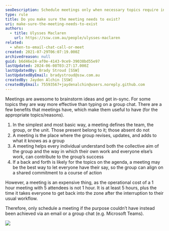 ```yaml
---
seoDescription: Schedule meetings only when necessary topics require in-person discussion or collaboration to achieve collective understanding and alignment.
type: rule
title: Do you make sure the meeting needs to exist?
uri: make-sure-the-meeting-needs-to-exist
authors:
  - title: Ulysses Maclaren
    url: https://ssw.com.au/people/ulysses-maclaren
related:
  - when-to-email-chat-call-or-meet
created: 2021-07-29T06:07:19.000Z
archivedreason: null
guid: b6d46e24-af0e-4143-9ce9-39038bd55e97
lastUpdated: 2024-06-08T03:27:17.000Z
lastUpdatedBy: Brady Stroud [SSW]
lastUpdatedByEmail: bradystroud@ssw.com.au
createdBy: Jayden Alchin [SSW]
createdByEmail: 75593567+jaydenalchin@users.noreply.github.com
---
```


Meetings are awesome to brainstorm ideas and get in-sync. For some topics they are way more effective than typing on a group chat. There are a few benefits that meetings have, which make them useful to have (for the appropriate topics/reasons).
1. In the simplest and most basic way, a meeting defines the team, the group, or the unit. Those present belong to it; those absent do not
2. A meeting is the place where the group revises, updates, and adds to what it knows as a group
3. A meeting helps every individual understand both the collective aim of the group and the way in which their own work and everyone else’s work, can contribute to the group’s success
4. If a back and forth is likely for the topics on the agenda, a meeting may be the best way to let everyone have their say, so the group can align on a shared commitment to a course of action

However, a meeting is an expensive thing, as the operational cost of a 1 hour meeting with 5 attendees is not 1 hour. It is at least 5 hours, plus the time it takes everyone to get back into the zone after the interruption to their usual workflow.

Therefore, only schedule a meeting if the purpose couldn’t have instead been achieved via an email or a group chat (e.g. Microsoft Teams).

![](meeting-could-be-email.jpg)
